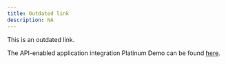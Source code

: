```yaml
---
title: Outdated link
description: NA
---
```


This is an outdated link.

The API-enabled application integration Platinum Demo can be found [here](https://ibm-garage-tsa.github.io/platinum-demos/300-integration-api-enabled-application-integration/demo-preparation/).
